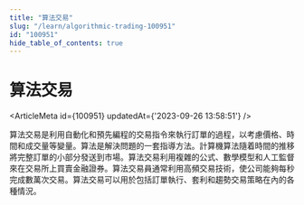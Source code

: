 ```yaml
---
title: "算法交易"
slug: "/learn/algorithmic-trading-100951"
id: "100951"
hide_table_of_contents: true
---
```



# 算法交易

<ArticleMeta id={100951} updatedAt={'2023-09-26 13:58:51'} />
<div className='border-solid border-b border-t-0 my-4 border-[var(--ifm-color-gray-300)]' />

算法交易是利用自動化和預先編程的交易指令來執行訂單的過程，以考慮價格、時間和成交量等變量。算法是解決問題的一套指導方法。計算機算法隨着時間的推移將完整訂單的小部分發送到市場。算法交易利用複雜的公式、數學模型和人工監督來在交易所上買賣金融證券。算法交易員通常利用高頻交易技術，使公司能夠每秒完成數萬次交易。算法交易可以用於包括訂單執行、套利和趨勢交易策略在內的各種情況。
